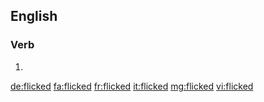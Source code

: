 ==English==

===Verb===
{{head|en}}

# {{en-past of|flick}}

[[de:flicked]]
[[fa:flicked]]
[[fr:flicked]]
[[it:flicked]]
[[mg:flicked]]
[[vi:flicked]]